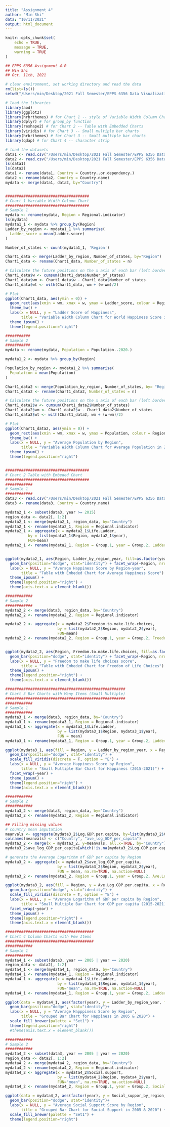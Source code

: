 ```yaml
---
title: "Assignment 4"
author: "Min Shi"
data: "10/11/2021"
output: html_document
---
```



```r
knitr::opts_chunk$set(
	echo = TRUE,
	message = TRUE,
	warning = TRUE
)
```


```r
## EPPS 6356 Assignment 4.R
## Min Shi
## Oct. 11th, 2021

# clear environment, set working directory and read the data
rm(list=ls())
setwd("/Users/min/Desktop/2021 Fall Semester/EPPS 6356 Data Visualization/Assignment 4/Results")

# load the libraries
library(aod)
library(ggplot2)
library(hrbrthemes) # for Chart 1 -- style of Variable Width Column Chart
library(dplyr) # for group_by function
library(reshape2) # for Chart 2 -- Table with Embedded Charts
library(viridis) # for Chart 3 -- Small multiple bar charts
library(hrbrthemes) # for Chart 3 -- Small multiple bar charts
library(qdap) # for Chart 4 -- character strip

# load the datasets
data1 <- read.csv("/Users/min/Desktop/2021 Fall Semester/EPPS 6356 Data Visualization/Assignment 4/population_by_country_2020.csv")
data2 <- read.csv("/Users/min/Desktop/2021 Fall Semester/EPPS 6356 Data Visualization/Assignment 4/world-happiness-report-2021.csv")
ls(data1)
ls(data2)
data1 <- rename(data1, Country = Country..or.dependency.)
data2 <- rename(data2, Country = Country.name)
mydata <- merge(data1, data2, by="Country")


##################################### 
# Chart 1 Variable Width Column Chart
#####################################
# Sample 1
mydata <- rename(mydata, Region = Regional.indicator)
ls(mydata)
mydata1_1 <- mydata %>% group_by(Region)
Ladder_by_region <- mydata1_1 %>% summarise(
  Ladder_score = mean(Ladder.score)
)

Number_of_states <- count(mydata1_1, 'Region')

Chart1_data <- merge(Ladder_by_region, Number_of_states, by="Region")
Chart1_data <- rename(Chart1_data, Number_of_states = n)

# Calculate the future positions on the x axis of each bar (left border, central position, right border)
Chart1_data$w <- cumsum(Chart1_data$Number_of_states)
Chart1_data$wm <- Chart1_data$w - Chart1_data$Number_of_states 
Chart1_data$wt <- with(Chart1_data, wm + (w-wm)/2)

# Plot
ggplot(Chart1_data, aes(ymin = 0)) + 
  geom_rect(aes(xmin = wm, xmax = w, ymax = Ladder_score, colour = Region, fill = Region)) +
  theme_bw() + 
  labs(x = NULL, y = "Ladder Score of Happiness",
       title = "Variable Width Column Chart for World Happiness Score in 2021") +
  theme_ipsum() +
  theme(legend.position="right") 

###########
# Sample 2
###########
mydata <- rename(mydata, Population = Population..2020.)

mydata1_2 <- mydata %>% group_by(Region)

Population_by_region <- mydata1_2 %>% summarise(
  Population = mean(Population)
)

Chart1_data2 <- merge(Population_by_region, Number_of_states, by= "Region")
Chart1_data2 <- rename(Chart1_data2, Number_of_states = n)

# Calculate the future positions on the x axis of each bar (left border, central position, right border)
Chart1_data2$w <- cumsum(Chart1_data2$Number_of_states)
Chart1_data2$wm <- Chart1_data2$w - Chart1_data2$Number_of_states 
Chart1_data2$wt <- with(Chart1_data2, wm + (w-wm)/2)

# Plot
ggplot(Chart1_data2, aes(ymin = 0)) + 
  geom_rect(aes(xmin = wm, xmax = w, ymax = Population, colour = Region, fill = Region)) +
  theme_bw() + 
  labs(x = NULL, y = "Average Population by Region",
       title = "Variable Width Column Chart for Average Population in 2020") +
  theme_ipsum() +
  theme(legend.position="right") 


##################################### 
# Chart 2 Table with Embeded Chart
#####################################
############
# Sample 1
############
data3 <- read.csv("/Users/min/Desktop/2021 Fall Semester/EPPS 6356 Data Visualization/Assignment 4/world-happiness-report.csv")
data3 <- rename(data3, Country = Country.name)

mydata2_1 <- subset(data3, year >= 2015)
region_data <- data2[, 1:2]
mydata2_1 <- merge(mydata2_1, region_data, by="Country")
mydata2_1 <- rename(mydata2_1, Region = Regional.indicator)
mydata2_1 <- aggregate(x = mydata2_1$Life.Ladder,
          by = list(mydata2_1$Region, mydata2_1$year),
          FUN=mean)
mydata2_1 <- rename(mydata2_1, Region = Group.1, year = Group.2, Ladder_by_region_year = x)


ggplot(mydata2_1, aes(Region, Ladder_by_region_year, fill=as.factor(year)), angle=45, size=16)+
  geom_bar(position="dodge", stat="identity") + facet_wrap(~Region, nrow=3)+
  labs(x = NULL, y = "Average Happiness Score by Region-year",
       title = "Table with Embeded Chart for Average Happiness Score") +
  theme_ipsum() +
  theme(legend.position="right") +
  theme(axis.text.x = element_blank())

############
# Sample 2
############
mydata2_2 <- merge(data3, region_data, by="Country")
mydata2_2 <- rename(mydata2_2, Region = Regional.indicator)

mydata2_2 <- aggregate(x = mydata2_2$Freedom.to.make.life.choices,
                       by = list(mydata2_2$Region, mydata2_2$year),
                       FUN=mean)
mydata2_2 <- rename(mydata2_2, Region = Group.1, year = Group.2, Freedom.to.make.life.choices = x)


ggplot(mydata2_2, aes(Region, Freedom.to.make.life.choices, fill=as.factor(year)), angle=45, size=16)+
  geom_bar(position="dodge", stat="identity") + facet_wrap(~Region, nrow=3)+
  labs(x = NULL, y = "Freedom to make life choices score",
       title = "Table with Embeded Chart for Freedom of Life Choices") +
  theme_ipsum() +
  theme(legend.position="right") +
  theme(axis.text.x = element_blank())

##################################################### 
# Chart 3 Bar Charts with Many Items (Small Multiple)
#####################################################
############
# Sample 1
############
mydata3_1 <- merge(data3, region_data, by="Country")
mydata3_1 <- rename(mydata3_1, Region = Regional.indicator)
mydata3_1 <- aggregate(x = mydata3_1$Life.Ladder,
                       by = list(mydata3_1$Region, mydata3_1$year),
                       FUN = mean)
mydata3_1 <- rename(mydata3_1, Region = Group.1, year = Group.2, Ladder_by_region_year = x)

ggplot(mydata3_1, aes(fill = Region, y = Ladder_by_region_year, x = Region)) + 
  geom_bar(position="dodge", stat="identity") +
  scale_fill_viridis(discrete = T, option = "E") +
  labs(x = NULL, y = "Average Happiness Score by Region",
       title = "Small Multiple Bar Chart for Happiness (2015-2021)") +
  facet_wrap(~year) +
  theme_ipsum() +
  theme(legend.position="right") +
  theme(axis.text.x = element_blank())

############
# Sample 2
############
mydata3_2 <- merge(data3, region_data, by="Country")
mydata3_2 <- rename(mydata3_2, Region = Regional.indicator)

## Filling missing values
# country mean imputation
meanvals <- aggregate(mydata3_2$Log.GDP.per.capita, by=list(mydata3_2$Country), FUN="mean", na.rm=TRUE, na.action=NULL)
colnames(meanvals) <- c("Country", "ave_log_GDP_per_capita")
mydata3_2 <- merge(x = mydata3_2, y=meanvals, all.x=TRUE, by="Country")
mydata3_2$ave_log_GDP_per_capita[which(!is.na(mydata3_2$Log.GDP.per.capita))] <- mydata3_2$Log.GDP.per.capita[which(!is.na(mydata3_2$Log.GDP.per.capita))]

# generate the Average Logarithm of GDP per capita by Region 
mydata3_2 <- aggregate(x = mydata3_2$ave_log_GDP_per_capita,
                       by = list(mydata3_2$Region, mydata3_2$year),
                       FUN = mean, na.rm=TRUE, na.action=NULL)
mydata3_2 <- rename(mydata3_2, Region = Group.1, year = Group.2, Ave.Log.GDP.per.capita = x)

ggplot(mydata3_2, aes(fill = Region, y = Ave.Log.GDP.per.capita, x = Region)) + 
  geom_bar(position="dodge", stat="identity") +
  scale_fill_viridis(discrete = T, option = "E") +
  labs(x = NULL, y = "Average Logarithm of GDP per capita by Region",
       title = "Small Multiple Bar Chart for GDP per capita (2015-2021)") +
  facet_wrap(~year) +
  theme_ipsum() +
  theme(legend.position="right") +
  theme(axis.text.x = element_blank())

#######################################
# Chart 4 Column Charts with Few Items
#######################################
############
# Sample 1
############
mydata4_1 <- subset(data3, year == 2005 | year == 2020)
region_data <- data2[, 1:2]
mydata4_1 <- merge(mydata4_1, region_data, by="Country")
mydata4_1 <- rename(mydata4_1, Region = Regional.indicator)
mydata4_1 <- aggregate(x = mydata4_1$Life.Ladder,
                       by = list(mydata4_1$Region, mydata4_1$year),
                       FUN="mean", na.rm=TRUE, na.action=NULL)
mydata4_1 <- rename(mydata4_1, Region = Group.1, year = Group.2, Ladder_by_region_year = x)

ggplot(data = mydata4_1, aes(factor(year), y = Ladder_by_region_year, fill = Region)) +
  geom_bar(position="dodge", stat="identity")+
  labs(x = NULL, y = "Average Happpiness Score by Region",
       title = "Grouped Bar Chart for Happiness in 2005 & 2020") +
  scale_fill_brewer(palette = "Set1") +
  theme(legend.position="right") 
  #theme(axis.text.x = element_blank())

############
# Sample 2
############
mydata4_2 <- subset(data3, year == 2005 | year == 2020)
region_data <- data2[, 1:2]
mydata4_2 <- merge(mydata4_2, region_data, by="Country")
mydata4_2 <- rename(mydata4_2, Region = Regional.indicator)
mydata4_2 <- aggregate(x = mydata4_2$Social.support,
                       by = list(mydata4_2$Region, mydata4_2$year),
                       FUN="mean", na.rm=TRUE, na.action=NULL)
mydata4_2 <- rename(mydata4_2, Region = Group.1, year = Group.2, Social_suppor_by_region_year = x)

ggplot(data = mydata4_2, aes(factor(year), y = Social_suppor_by_region_year, fill = Region)) +
  geom_bar(position="dodge", stat="identity")+
  labs(x = NULL, y = "Average Social Support Score by Region",
       title = "Grouped Bar Chart for Social Support in 2005 & 2020") +
  scale_fill_brewer(palette = "Set1") +
  theme(legend.position="right") 

```

